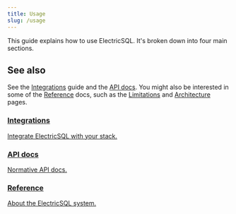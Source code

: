 ```yaml
---
title: Usage
slug: /usage
---
```



This guide explains how to use ElectricSQL. It's broken down into four main sections.

<DocCardList />

## See also

See the [Integrations](./integrations.mdx) guide and the [API docs](./api.mdx).
You might also be interested in some of the [Reference](./reference.mdx) docs, such as the [Limitations](../reference/limitations.mdx) and [Architecture](../reference/architecture.mdx) pages.

<div className="grid grid-cols-1 sm:grid-cols-2 gap-6">
  <div className="tile">
    <div className="px-3 md:px-4">
      <a href="/docs/integrations">
        <h3>
          Integrations
        </h3>
        <p className="text-small mb-2">
          Integrate ElectricSQL with your stack.
        </p>
      </a>
    </div>
  </div>
  <div className="tile">
    <div className="px-3 md:px-4">
      <a href="/docs/api">
        <h3>
          API docs
        </h3>
        <p className="text-small mb-2">
          Normative API docs.
        </p>
      </a>
    </div>
  </div>
  <div className="tile">
    <div className="px-3 md:px-4">
      <a href="/docs/reference">
        <h3>
          Reference
        </h3>
        <p className="text-small mb-2">
          About the ElectricSQL system.
        </p>
      </a>
    </div>
  </div>
</div>
